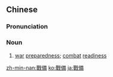{{also|战备}}
==Chinese==
{{zh-forms|s=战备}}

===Pronunciation===
{{zh-pron
|m=zhànbèi
|c=zin3 bei6
|mn=qz,tw,xm,zz:chiàn-pī
|cat=n
}}

===Noun===
{{zh-noun}}

# [[war]] [[preparedness]]; [[combat]] [[readiness]]

[[zh-min-nan:戰備]]
[[ko:戰備]]
[[ja:戰備]]